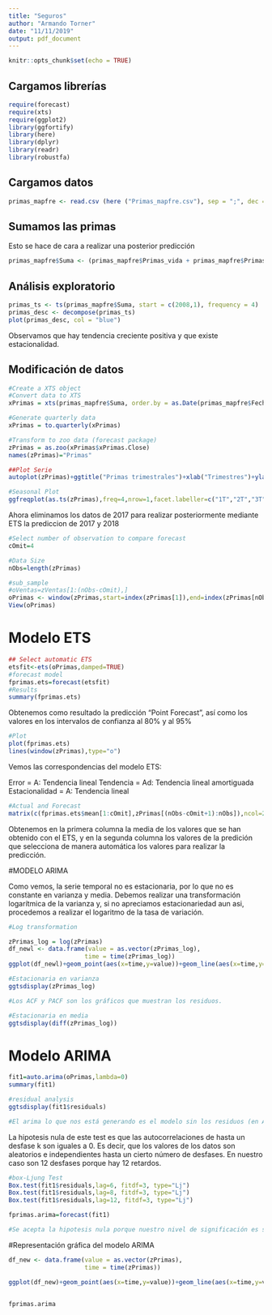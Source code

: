 ```yaml
---
title: "Seguros"
author: "Armando Torner"
date: "11/11/2019"
output: pdf_document
---
```


```r
knitr::opts_chunk$set(echo = TRUE)
```

## Cargamos librerías

```r

require(forecast)
require(xts)
require(ggplot2)
library(ggfortify)
library(here)
library(dplyr)
library(readr)
library(robustfa)

```

## Cargamos datos

```r

primas_mapfre <- read.csv (here ("Primas_mapfre.csv"), sep = ";", dec = ",")

```

## Sumamos las primas

Esto se hace de cara a realizar una posterior predicción

```r

primas_mapfre$Suma <- (primas_mapfre$Primas_vida + primas_mapfre$Primas_no_vida)

```

## Análisis exploratorio 

```r

primas_ts <- ts(primas_mapfre$Suma, start = c(2008,1), frequency = 4)
primas_desc <- decompose(primas_ts)
plot(primas_desc, col = "blue")

```

Observamos que hay tendencia creciente positiva y que existe estacionalidad.

## Modificación de datos

```r

#Create a XTS object
#Convert data to XTS
xPrimas = xts(primas_mapfre$Suma, order.by = as.Date(primas_mapfre$Fecha,"%m/%d/%Y"),frequency=4)

```

```r

#Generate quarterly data
xPrimas = to.quarterly(xPrimas)

```


```r

#Transform to zoo data (forecast package)
zPrimas = as.zoo(xPrimas$xPrimas.Close)
names(zPrimas)="Primas"

```


```r

##Plot Serie
autoplot(zPrimas)+ggtitle("Primas trimestrales")+xlab("Trimestres")+ylab("Primas")

#Seasonal Plot
ggfreqplot(as.ts(zPrimas),freq=4,nrow=1,facet.labeller=c("1T","2T","3T","4T"))+ggtitle("Primas Trimestrales")

```

Ahora eliminamos los datos de 2017 para realizar posteriormente mediante ETS la prediccion de 2017 y 2018

```r

#Select number of observation to compare forecast
cOmit=4

#Data Size
nObs=length(zPrimas)

#sub_sample
#oVentas=zVentas[1:(nObs-cOmit),]
oPrimas <- window(zPrimas,start=index(zPrimas[1]),end=index(zPrimas[nObs-cOmit]))
View(oPrimas)

```

# Modelo ETS 

```r

## Select automatic ETS
etsfit<-ets(oPrimas,damped=TRUE)
#forecast model
fprimas.ets=forecast(etsfit)
#Results
summary(fprimas.ets)

```

Obtenemos como resultado la predicción "Point Forecast", así como los valores en los intervalos de confianza al 80% y al 95%

```r

#Plot
plot(fprimas.ets)
lines(window(zPrimas),type="o")

```

Vemos las correspondencias del modelo ETS:

Error = A: Tendencia lineal
Tendencia = Ad: Tendencia lineal amortiguada
Estacionalidad = A: Tendencia lineal 

```r

#Actual and Forecast
matrix(c(fprimas.ets$mean[1:cOmit],zPrimas[(nObs-cOmit+1):nObs]),ncol=2)

```

Obtenemos en la primera columna la media de los valores que se han obtenido con el ETS, y en 
la segunda columna los valores de la predición que selecciona de manera automática los valores 
para realizar la predicción.  

#MODELO ARIMA 

Como vemos, la serie temporal no es estacionaria, por lo que no es constante en varianza y media. 
Debemos realizar una transformación logarítmica de la varianza y, si no apreciamos estacionariedad aun asi, procedemos a realizar el logaritmo de la tasa de variación. 

```r

#Log transformation

zPrimas_log = log(zPrimas)
df_newl <- data.frame(value = as.vector(zPrimas_log),
                     time = time(zPrimas_log))
ggplot(df_newl)+geom_point(aes(x=time,y=value))+geom_line(aes(x=time,y=value))+ylab("Primas")+ggtitle("Modelo ARIMA")+xlab("Años")

```

```r

#Estacionaria en varianza 
ggtsdisplay(zPrimas_log) 

#Los ACF y PACF son los gráficos que muestran los residuos. 

#Estacionaria en media 
ggtsdisplay(diff(zPrimas_log)) 

```

# Modelo ARIMA 

```r

fit1=auto.arima(oPrimas,lambda=0)
summary(fit1)

#residual analysis
ggtsdisplay(fit1$residuals)

#El arima lo que nos está generando es el modelo sin los residuos (en ACF y PACF) de manera automática que estaba obteniendo al tranformar en logaritmo y al realizar la diferencia para hacer estacionaria la serie.

```

La hipotesis nula de este test es que las autocorrelaciones de hasta un desfase k son iguales a 0. Es decir, que los valores de los datos son aleatorios e independientes hasta un cierto número de desfases. En nuestro caso son 12 desfases porque hay 12 retardos.  

```r

#box-Ljung Test
Box.test(fit1$residuals,lag=6, fitdf=3, type="Lj")
Box.test(fit1$residuals,lag=8, fitdf=3, type="Lj")
Box.test(fit1$residuals,lag=12, fitdf=3, type="Lj")

fprimas.arima=forecast(fit1)

#Se acepta la hipotesis nula porque nuestro nivel de significación es superior a 0.05. Es decir, a un nivel de confianza de 95% se acepta la hipótesis nula. 

```

#Representación gráfica del modelo ARIMA

```r

df_new <- data.frame(value = as.vector(zPrimas),
                     time = time(zPrimas))

ggplot(df_new)+geom_point(aes(x=time,y=value))+geom_line(aes(x=time,y=value))+ geom_forecast(fprimas.arima,alpha=0.4)+ggtitle("ARIMA: Predicción Primas")


fprimas.arima

```


